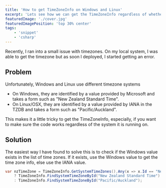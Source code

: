 ```yaml
---
title: 'How to get TimeZoneInfo on Windows and Linux'
excerpt: 'Lets see how we can get the TimeZoneInfo regardless of whether the code is running on Windows or Linux'
featuredImage: './cover.jpg'
featuredImagePosition: 'top 30% center'
tags:
    - 'snippet'
    - 'csharp'
---
```


Recently, I ran into a small issue with timezones. On my local system, I was able to get the timezone but as soon I deployed, I started getting an error.

## Problem

Unfortunately, Windows and Linux use different timezone systems

-   On Windows, they are identified by a value provided by Microsoft and takes a form such as "New Zealand Standard Time".
-   On Linux/OSX, they are identified by a value provided by IANA in the TZDB and takes a form such as "Pacific/Auckland".

This makes it a little tricky to get the TimeZoneInfo, especially, if you want to make sure the code works regardless of the system it is running on.

## Solution

The easiest way I have found to solve this is to check if the Windows value exists in the list of time zones. If it exists, use the Windows value to get the time zone info, else use the IANA value.

```csharp
var nzTimeZone = TimeZoneInfo.GetSystemTimeZones().Any(x => x.Id == "New Zealand Standard Time")
    ? TimeZoneInfo.FindSystemTimeZoneById("New Zealand Standard Time")
    : TimeZoneInfo.FindSystemTimeZoneById("Pacific/Auckland");
```
